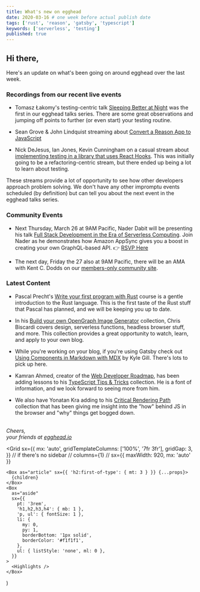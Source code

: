 ```yaml
---
title: What's new on egghead
date: 2020-03-16 # one week before actual publish date
tags: ['rust', 'reason', 'gatsby', 'typescript']
keywords: ['serverless', 'testing']
published: true
---
```



## Hi there,

Here's an update on what's been going on around egghead over the last week.

### Recordings from our recent live events

- Tomasz Łakomy's testing-centric talk [Sleeping Better at Night](https://egghead.io/lessons/egghead-egghead-talks-sleeping-better-at-night) was the first in our egghead talks series. There are some great observations and jumping off points to further (or even start) your testing routine.

- Sean Grove & John Lindquist streaming about [Convert a Reason App to JavaScript](https://egghead.io/lessons/react-convert-an-app-built-with-reason-reasonreact-into-javascript-react)

- Nick DeJesus, Ian Jones, Kevin Cunningham on a casual stream about [implementing testing in a library that uses React Hooks](https://egghead.io/lessons/react-nick-dejesus-testing-react-hooks-livestream-part-1). This was initially going to be a refactoring-centric stream, but there ended up being a lot to learn about testing.

These streams provide a lot of opportunity to see how other developers approach problem solving. We don't have any other impromptu events scheduled (by definition) but can tell you about the next event in the egghead talks series.

### Community Events

- Next Thursday, March 26 at 9AM Pacific, Nader Dabit will be presenting his talk [Full Stack Development in the Era of Serverless Computing](https://egghead.zoom.us/webinar/register/5015847308203/WN_kfmvHNW5RSiYLpnlMW80hA). Join Nader as he demonstrates how Amazon AppSync gives you a boost in creating your own GraphQL-based API. 👉 [RSVP Here](https://egghead.zoom.us/webinar/register/5015847308203/WN_kfmvHNW5RSiYLpnlMW80hA)

- The next day, Friday the 27 also at 9AM Pacific, there will be an AMA with Kent C. Dodds on our [members-only community site](https://community.egghead.io/).

### Latest Content

- Pascal Precht's [Write your first program with Rust](https://egghead.io/courses/write-your-first-program-with-the-rust-language) course is a gentle introduction to the Rust language. This is the first taste of the Rust stuff that Pascal has planned, and we will be keeping you up to date.

- In his [Build your own OpenGraph Image Generator](https://egghead.io/playlists/building-an-opengraph-image-generation-api-with-cloudinary-netlify-functions-and-react-914e) collection, Chris Biscardi covers design, serverless functions, headless browser stuff, and more. This collection provides a great opportunity to watch, learn, and apply to your own blog.

- While you're working on your blog, if you're using Gatsby check out [Using Components in Markdown with MDX](https://egghead.io/playlists/using-components-in-markdown-with-mdx-5de0) by Kyle Gill. There's lots to pick up here.

- Kamran Ahmed, creator of the [Web Developer Roadmap](https://github.com/kamranahmedse/developer-roadmap?ck_subscriber_id=360152757), has been adding lessons to his [TypeScript Tips & Tricks](https://egghead.io/playlists/typescript-tips-and-tricks-20c4) collection. He is a font of information, and we look forward to seeing more from him.

- We also have Yonatan Kra adding to his [Critical Rendering Path](https://egghead.io/playlists/critical-rendering-path-c2ec) collection that has been giving me insight into the "how" behind JS in the browser and "why" things get bogged down.

<br />
<i>
  Cheers,
  <br />
  your friends at <a href="https://egghead.i">egghead.io</a>
</i>

  <Grid
    sx={{
      mx: 'auto',
      gridTemplateColumns: ['100%', '7fr 3fr'],
      gridGap: 3,
    }}
    // if there's no sidebar
    // columns={1}
    // sx={{ maxWidth: 920, mx: 'auto' }}
  >
    <Box as="article" sx={{ 'h2:first-of-type': { mt: 3 } }} {...props}>
      {children}
    </Box>
    <Box
      as="aside"
      sx={{
        pt: '3rem',
        'h1,h2,h3,h4': { mb: 1 },
        'p, ul': { fontSize: 1 },
        li: {
          my: 0,
          py: 1,
          borderBottom: '1px solid',
          borderColor: '#f1f1f1',
        },
        ul: { listStyle: 'none', ml: 0 },
      }}
    >
      <Highlights />
    </Box>
  </Grid>
)
